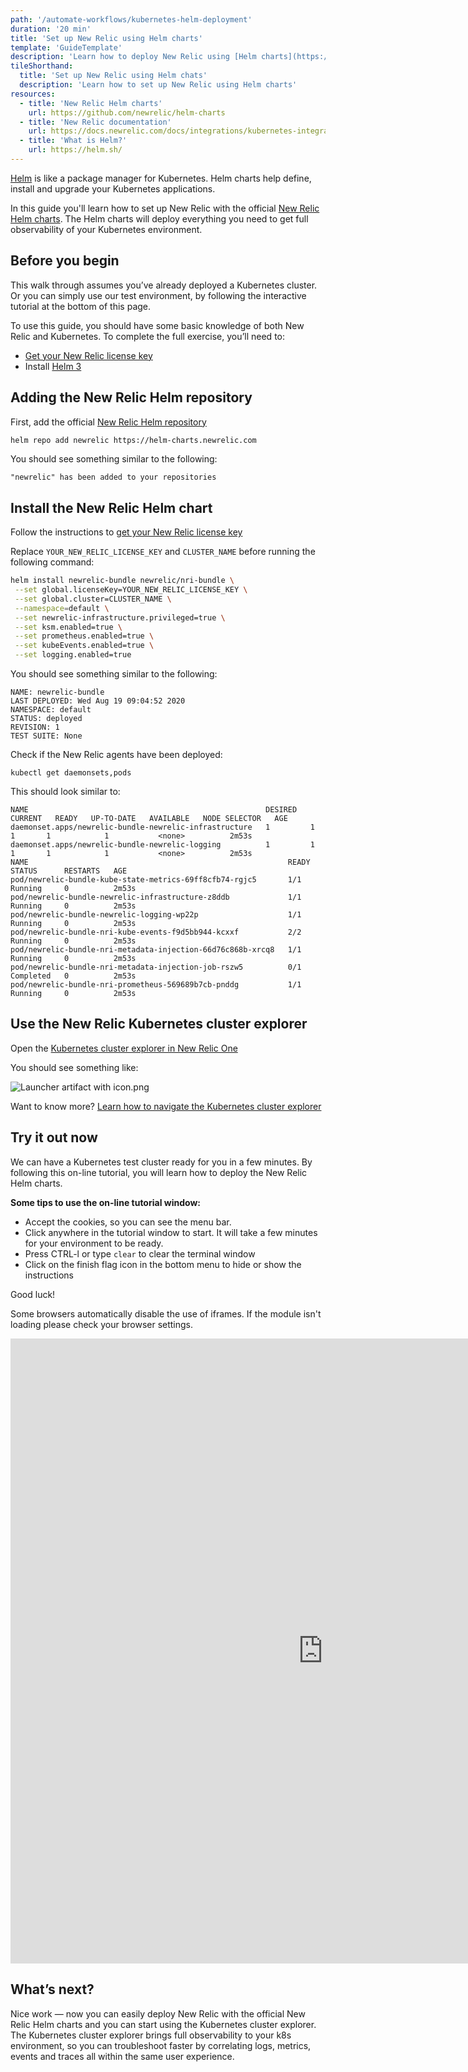 ```yaml
---
path: '/automate-workflows/kubernetes-helm-deployment'
duration: '20 min'
title: 'Set up New Relic using Helm charts'
template: 'GuideTemplate'
description: 'Learn how to deploy New Relic using [Helm charts](https://github.com/newrelic/helm-charts).'
tileShorthand:
  title: 'Set up New Relic using Helm chats'
  description: 'Learn how to set up New Relic using Helm charts'
resources:
  - title: 'New Relic Helm charts'
    url: https://github.com/newrelic/helm-charts
  - title: 'New Relic documentation'
    url: https://docs.newrelic.com/docs/integrations/kubernetes-integration/installation/install-kubernetes-integration-using-helm
  - title: 'What is Helm?'
    url: https://helm.sh/
---
```


<Intro>

[Helm](https://helm.sh/) is like a package manager for Kubernetes. Helm charts help define, install and upgrade your Kubernetes applications.

In this guide you'll learn how to set up New Relic with the official [New Relic Helm charts](https://github.com/newrelic/helm-charts). 
The Helm charts will deploy everything you need to get full observability of your Kubernetes environment.

</Intro>

## Before you begin

This walk through assumes you’ve already deployed a Kubernetes cluster. Or you can simply use our test environment, by following the interactive tutorial at the bottom of this page.

To use this guide, you should have some basic knowledge of both New Relic and Kubernetes. To complete the full exercise, you’ll need to:

- [Get your New Relic license key](https://docs.newrelic.com/docs/accounts/accounts-billing/account-setup/new-relic-license-key)
- Install [Helm 3](https://helm.sh/docs/intro/install/)

<Steps>
<Step>

## Adding the New Relic Helm repository

First, add the official [New Relic Helm repository](https://github.com/newrelic/helm-charts)

```bash lineNumbers=false
helm repo add newrelic https://helm-charts.newrelic.com
```
You should see something similar to the following:
```no-highlighting lineNumbers=false
"newrelic" has been added to your repositories
```

</Step>
<Step>

## Install the New Relic Helm chart

Follow the instructions to [get your New Relic license key](https://docs.newrelic.com/docs/accounts/accounts-billing/account-setup/new-relic-license-key)

Replace `YOUR_NEW_RELIC_LICENSE_KEY` and `CLUSTER_NAME` before running the following command:
```bash lineNumbers=false
helm install newrelic-bundle newrelic/nri-bundle \
 --set global.licenseKey=YOUR_NEW_RELIC_LICENSE_KEY \
 --set global.cluster=CLUSTER_NAME \
 --namespace=default \
 --set newrelic-infrastructure.privileged=true \
 --set ksm.enabled=true \
 --set prometheus.enabled=true \
 --set kubeEvents.enabled=true \
 --set logging.enabled=true
```
You should see something similar to the following:
```no-highlighting lineNumbers=false
NAME: newrelic-bundle
LAST DEPLOYED: Wed Aug 19 09:04:52 2020
NAMESPACE: default
STATUS: deployed
REVISION: 1
TEST SUITE: None
```

Check if the New Relic agents have been deployed:
```no-highlighting lineNumbers=false
kubectl get daemonsets,pods
```

This should look similar to:
```no-highlighting lineNumbers=false
NAME                                                     DESIRED   CURRENT   READY   UP-TO-DATE   AVAILABLE   NODE SELECTOR   AGE
daemonset.apps/newrelic-bundle-newrelic-infrastructure   1         1         1       1            1           <none>          2m53s
daemonset.apps/newrelic-bundle-newrelic-logging          1         1         1       1            1           <none>          2m53s
NAME                                                          READY   STATUS      RESTARTS   AGE
pod/newrelic-bundle-kube-state-metrics-69ff8cfb74-rgjc5       1/1     Running     0          2m53s
pod/newrelic-bundle-newrelic-infrastructure-z8ddb             1/1     Running     0          2m53s
pod/newrelic-bundle-newrelic-logging-wp22p                    1/1     Running     0          2m53s
pod/newrelic-bundle-nri-kube-events-f9d5bb944-kcxxf           2/2     Running     0          2m53s
pod/newrelic-bundle-nri-metadata-injection-66d76c868b-xrcq8   1/1     Running     0          2m53s
pod/newrelic-bundle-nri-metadata-injection-job-rszw5          0/1     Completed   0          2m53s
pod/newrelic-bundle-nri-prometheus-569689b7cb-pnddg           1/1     Running     0          2m53s
```
</Step>
<Step>

## Use the New Relic Kubernetes cluster explorer

Open the [Kubernetes cluster explorer in New Relic One](https://one.newrelic.com/launcher/k8s-cluster-explorer-nerdlet.cluster-explorer-launcher?pane=eyJuZXJkbGV0SWQiOiJrOHMtY2x1c3Rlci1leHBsb3Jlci1uZXJkbGV0Lms4cy1jbHVzdGVyLWxpc3QifQ==)

You should see something like:

![Launcher artifact with icon.png](../../images/kubernetes-helm-deployment/k8s-cluster-explorer.png)

Want to know more? [Learn how to navigate the Kubernetes cluster explorer](https://docs.newrelic.com/docs/integrations/kubernetes-integration/understand-use-data/kubernetes-cluster-explorer)

</Step>
</Steps>

## Try it out now

We can have a Kubernetes test cluster ready for you in a few minutes. By following this on-line tutorial, you will learn how to deploy the New Relic Helm charts.

**Some tips to use the on-line tutorial window:**

- Accept the cookies, so you can see the menu bar.
- Click anywhere in the tutorial window to start. It will take a few minutes for your environment to be ready.
- Press CTRL-l or type `clear` to clear the terminal window
- Click on the finish flag icon in the bottom menu to hide or show the instructions

Good luck!

<Important>

Some browsers automatically disable the use of iframes. If the module isn't loading
please check your browser settings.

</Important>

<iframe
  title="Instruct K8s Helm Module"
  width="1000"
  height="1000"
  sandbox="allow-same-origin allow-scripts allow-popups allow-forms"
  src="https://play.instruqt.com/embed/newrelic/nr-k8s-helm"
  style="border: 0;"
>
  <p>Your browser does not support iframes.</p>
</iframe>

## What’s next?

Nice work — now you can easily deploy New Relic with the official New Relic Helm charts and you can start using the Kubernetes cluster explorer.
The Kubernetes cluster explorer brings full observability to your k8s environment, so you can troubleshoot faster by correlating logs, metrics, events and traces all within the same user experience.
